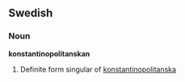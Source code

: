 ==Swedish==
===Noun===
'''konstantinopolitanskan'''

# Definite form singular of [[konstantinopolitanska]]